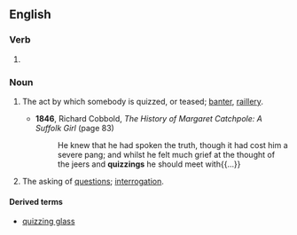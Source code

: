 ==English==

===Verb===
{{head|en|verb form}}

# {{present participle of|en|quiz|nocat=1}}

===Noun===
{{en-noun|~}}

# {{lb|en|now|rare|archaic}} The act by which somebody is quizzed, or teased; [[banter]], [[raillery]]. {{defdate|from 18th c.}}
#* '''1846''', Richard Cobbold, ''The History of Margaret Catchpole: A Suffolk Girl'' (page 83)
#*: He knew that he had spoken the truth, though it had cost him a severe pang; and whilst he felt much grief at the thought of the jeers and '''quizzings''' he should meet with{{...}}
# The asking of [[question]]s; [[interrogation]]. {{defdate|from 19th c.}}

====Derived terms====
*[[quizzing glass]]